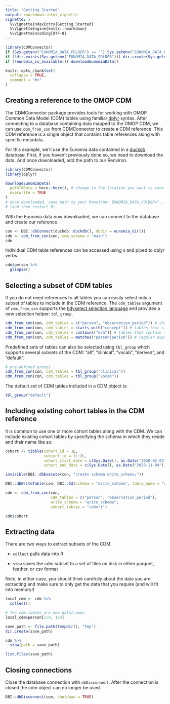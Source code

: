 ```yaml
---
title: "Getting Started"
output: rmarkdown::html_vignette
vignette: >
  %\VignetteIndexEntry{Getting Started}
  %\VignetteEngine{knitr::rmarkdown}
  %\VignetteEncoding{UTF-8}
---
```


```r
library(CDMConnector)
if (Sys.getenv("EUNOMIA_DATA_FOLDER") == "") Sys.setenv("EUNOMIA_DATA_FOLDER" = tempdir())
if (!dir.exists(Sys.getenv("EUNOMIA_DATA_FOLDER"))) dir.create(Sys.getenv("EUNOMIA_DATA_FOLDER"))
if (!eunomia_is_available()) downloadEunomiaData()

knitr::opts_chunk$set(
  collapse = TRUE,
  comment = "#>"
)
```

## Creating a reference to the OMOP CDM

The CDMConnector package provides tools for working with OMOP Common Data Model (CDM) tables using familiar [dplyr](https://dplyr.tidyverse.org) syntax. After connecting to a database containing  data mapped to the OMOP CDM, we can use `cdm_from_con` from CDMConnector to create a CDM reference. This CDM reference is a single object that contains table references along with specific metadata.

For this example, we’ll use the Eunomia data contained in a [duckdb](https://duckdb.org/) database. First, if you haven't previously done so, we need to download the data. And once downloaded, add the path to our Renviron.

```r
library(CDMConnector)
library(dplyr)
```

```r
downloadEunomiaData(
  pathToData = here::here(), # change to the location you want to save the data
  overwrite = TRUE
)
# once downloaded, save path to your Renviron: EUNOMIA_DATA_FOLDER="......"
# (and then restart R)
```

With the Eunomia data now downloaded, we can connect to the database and create our reference.

```r
con <- DBI::dbConnect(duckdb::duckdb(), dbdir = eunomia_dir())
cdm <- cdm_from_con(con, cdm_schema = "main")
cdm
```

Individual CDM table references can be accessed using `$` and piped to dplyr verbs.

```r
cdm$person %>% 
  glimpse()
```

## Selecting a subset of CDM tables

If you do not need references to all tables you can easily select only a subset of tables to include in the CDM reference. The `cdm_tables` argument of `cdm_from_con` supports the [tidyselect selection language](https://tidyselect.r-lib.org/reference/language.html) and provides a new selection helper: `tbl_group`.

```r
cdm_from_con(con, cdm_tables = c("person", "observation_period")) # character vector
cdm_from_con(con, cdm_tables = starts_with("concept")) # tables that start with 'concept'
cdm_from_con(con, cdm_tables = contains("era")) # tables that contain the substring 'era'
cdm_from_con(con, cdm_tables = matches("person|period")) # regular expression
```

Predefined sets of tables can also be selected using `tbl_group` which supports several subsets of the CDM: "all", "clinical", "vocab", "derived", and "default".

```r
# pre-defined groups
cdm_from_con(con, cdm_tables = tbl_group("clinical")) 
cdm_from_con(con, cdm_tables = tbl_group("vocab")) 
```

The default set of CDM tables included in a CDM object is:

```r
tbl_group("default")
```

## Including existing cohort tables in the CDM reference

It is common to use one or more cohort tables along with the CDM. We can include existing cohort tables by specifying the schema in which they reside and their name like so:
```r
cohort <- tibble(cohort_id = 1L,
                 subject_id = 1L:2L,
                 cohort_start_date = c(Sys.Date(), as.Date("2020-02-03")),
                 cohort_end_date = c(Sys.Date(), as.Date("2020-11-04")))

invisible(DBI::dbExecute(con, "create schema write_schema;"))

DBI::dbWriteTable(con, DBI::Id(schema = "write_schema", table_name = "cohort"), cohort)

```

```r
cdm <- cdm_from_con(con, 
                    cdm_tables = c("person", "observation_period"), 
                    write_schema = "write_schema",
                    cohort_tables = "cohort") 

cdm$cohort
```

## Extracting data

There are two ways to extract subsets of the CDM.

-   `collect` pulls data into R

-   `stow` saves the cdm subset to a set of files on disk in either parquet, feather, or csv format

Note, in either case, you should think carefully about the data you are extracting and make sure to only get the data that you require (and will fit into memory!)

```r
local_cdm <- cdm %>% 
  collect()

# The cdm tables are now dataframes
local_cdm$person[1:4, 1:4] 
```

```r
save_path <- file.path(tempdir(), "tmp")
dir.create(save_path)

cdm %>% 
  stow(path = save_path)

list.files(save_path)
```

## Closing connections

Close the database connection with `dbDisconnect`. After the connection is closed the cdm object can no longer be used.

```r
DBI::dbDisconnect(con, shutdown = TRUE)
```
